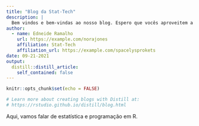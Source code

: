 ```yaml
---
title: "Blog da Stat-Tech"
description: |
  Bem vindos e bem-vindas ao nosso blog. Espero que vocês aproveitem a leitura.
author:
  - name: Edneide Ramalho 
    url: https://example.com/norajones
    affiliation: Stat-Tech
    affiliation_url: https://example.com/spacelysprokets
date: 09-21-2021
output:
  distill::distill_article:
    self_contained: false
---
```


```r
knitr::opts_chunk$set(echo = FALSE)

# Learn more about creating blogs with Distill at:
# https://rstudio.github.io/distill/blog.html

```


Aqui, vamos falar de estatística e programação em R.
